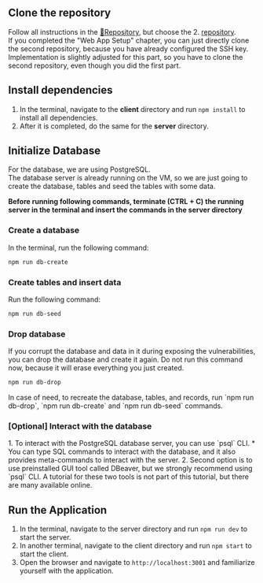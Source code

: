 
## Clone the repository
Follow all instructions in the [🐙Repository](/initialSetup/repository), but choose the 2. [repository](https://git.kpi.fei.tuke.sk/hackhealth/cybersecurity). <br />
If you completed the "Web App Setup" chapter, you can just directly clone the second repository, because you have already configured the SSH key. Implementation is slightly adjusted for this part, so you have to clone the second repository, even though you did the first part.

## Install dependencies
1. In the terminal, navigate to the **client** directory and run `npm install` to install all dependencies.
2. After it is completed, do the same for the **server** directory.

## Initialize Database

For the database, we are using PostgreSQL. <br />
The database server is already running on the VM, so we are just going to create the database, tables and seed the tables with some data. <br />

**Before running following commands, terminate (CTRL + C) the running server in the terminal and insert the commands in the server directory** <br />

### Create a database

In the terminal, run the following command:

```bash copy
npm run db-create
```

### Create tables and insert data

Run the following command:

```bash copy
npm run db-seed
```

### Drop database

If you corrupt the database and data in it during exposing the vulnerabilities, you can drop the database and create it
again.
<Callout type="warning" emoji="⚠️">
    Do not run this command now, because it will erase everything you just created.
</Callout>

```bash copy
npm run db-drop
```

<Callout type="info" emoji="ℹ️">
In case of need, to recreate the database, tables, and records, run `npm run db-drop`, `npm run db-create` and `npm run db-seed` commands.
</Callout>

### [Optional] Interact with the database

<Callout emoji="💡">
    1. To interact with the PostgreSQL database server, you can use `psql` CLI.
    * You can type SQL commands to interact with the database, and it also provides meta-commands to interact with the
    server.
    2. Second option is to use preinstalled GUI tool called DBeaver, but we strongly recommend using `psql` CLI.
    A tutorial for these two tools is not part of this tutorial, but there are many available online.
</Callout>

## Run the Application
1. In the terminal, navigate to the server directory and run `npm run dev` to start the server.
2. In another terminal, navigate to the client directory and run `npm start` to start the client.
3. Open the browser and navigate to `http://localhost:3001` and familiarize yourself with the application.